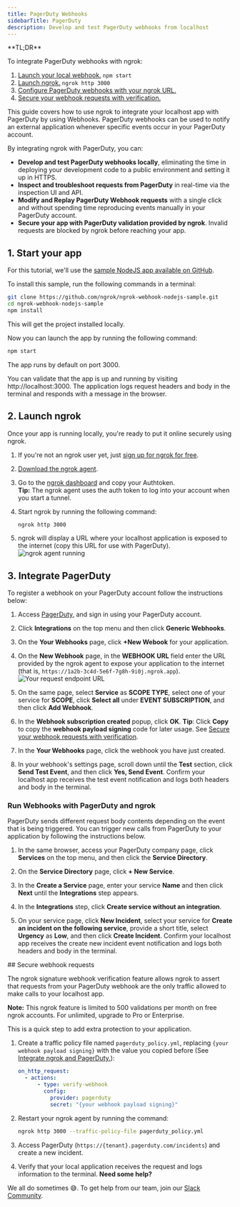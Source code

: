```yaml
---
title: PagerDuty Webhooks
sidebarTitle: PagerDuty
description: Develop and test PagerDuty webhooks from localhost
---
```



<Tip>
**TL;DR**

To integrate PagerDuty webhooks with ngrok:

1. [Launch your local webhook.](#start-your-app) `npm start`
1. [Launch ngrok.](#start-ngrok) `ngrok http 3000`
1. [Configure PagerDuty webhooks with your ngrok URL.](#setup-webhook)
1. [Secure your webhook requests with verification.](#security)
   </Tip>

This guide covers how to use ngrok to integrate your localhost app with PagerDuty by using Webhooks.
PagerDuty webhooks can be used to notify an external application whenever specific events occur in your PagerDuty account.

By integrating ngrok with PagerDuty, you can:

- **Develop and test PagerDuty webhooks locally**, eliminating the time in deploying your development code to a public environment and setting it up in HTTPS.
- **Inspect and troubleshoot requests from PagerDuty** in real-time via the inspection UI and API.
- **Modify and Replay PagerDuty Webhook requests** with a single click and without spending time reproducing events manually in your PagerDuty account.
- **Secure your app with PagerDuty validation provided by ngrok**. Invalid requests are blocked by ngrok before reaching your app.

## 1. Start your app

For this tutorial, we'll use the [sample NodeJS app available on GitHub](https://github.com/ngrok/ngrok-webhook-nodejs-sample).

To install this sample, run the following commands in a terminal:

```bash
git clone https://github.com/ngrok/ngrok-webhook-nodejs-sample.git
cd ngrok-webhook-nodejs-sample
npm install
```

This will get the project installed locally.

Now you can launch the app by running the following command:

```bash
npm start
```

The app runs by default on port 3000.

You can validate that the app is up and running by visiting http://localhost:3000. The application logs request headers and body in the terminal and responds with a message in the browser.

## 2. Launch ngrok

Once your app is running locally, you're ready to put it online securely using ngrok.

1. If you're not an ngrok user yet, just [sign up for ngrok for free](https://ngrok.com/signup).

1. [Download the ngrok agent](https://download.ngrok.com).

1. Go to the [ngrok dashboard](https://dashboard.ngrok.com) and copy your Authtoken. <br />
   **Tip:** The ngrok agent uses the auth token to log into your account when you start a tunnel.
1. Start ngrok by running the following command:

   ```bash
   ngrok http 3000
   ```

1. ngrok will display a URL where your localhost application is exposed to the internet (copy this URL for use with PagerDuty).
   ![ngrok agent running](../img/twilio/img/launch_ngrok_tunnel.png)

## 3. Integrate PagerDuty

To register a webhook on your PagerDuty account follow the instructions below:

1. Access [PagerDuty](https://www.pagerduty.com/), and sign in using your PagerDuty account.

1. Click **Integrations** on the top menu and then click **Generic Webhooks**.

1. On the **Your Webhooks** page, click **+New Webook** for your application.

1. On the **New Webhook** page, in the **WEBHOOK URL** field enter the URL provided by the ngrok agent to expose your application to the internet (that is, `https://1a2b-3c4d-5e6f-7g8h-9i0j.ngrok.app`).
   ![Your request endpoint URL](../img/pagerduty/img/ngrok_url_configuration_pagerduty.png)

1. On the same page, select **Service** as **SCOPE TYPE**, select one of your service for **SCOPE**, click **Select all** under **EVENT SUBSCRIPTION**, and then click **Add Webhook**.

1. In the **Webhook subscription created** popup, click **OK**.
   **Tip**: Click **Copy** to copy the **webhook payload signing** code for later usage. See [Secure your webhook requests with verification](#security).

1. In the **Your Webhooks** page, click the webhook you have just created.

1. In your webhook's settings page, scroll down until the **Test** section, click **Send Test Event**, and then click **Yes, Send Event**.
   Confirm your localhost app receives the test event notification and logs both headers and body in the terminal.

### Run Webhooks with PagerDuty and ngrok

PagerDuty sends different request body contents depending on the event that is being triggered.
You can trigger new calls from PagerDuty to your application by following the instructions below.

1. In the same browser, access your PagerDuty company page, click **Services** on the top menu, and then click the **Service Directory**.

1. On the **Service Directory** page, click **+ New Service**.

1. In the **Create a Service** page, enter your service **Name** and then click **Next** until the **Integrations** step appears.

1. In the **Integrations** step, click **Create service without an integration**.

1. On your service page, click **New Incident**, select your service for **Create an incident on the following service**, provide a short title, select **Urgency** as **Low**, and then click **Create Incident**.
   Confirm your localhost app receives the create new incident event notification and logs both headers and body in the terminal.

<InspectingRequests />

<ReplayingRequests />
## Secure webhook requests

The ngrok signature webhook verification feature allows ngrok to assert that requests from your PagerDuty webhook are the only traffic allowed to make calls to your localhost app.

**Note:** This ngrok feature is limited to 500 validations per month on free ngrok accounts. For unlimited, upgrade to Pro or Enterprise.

This is a quick step to add extra protection to your application.

1. Create a traffic policy file named `pagerduty_policy.yml`, replacing `{your webhook payload signing}` with the value you copied before (See [Integrate ngrok and PagerDuty.](#setup-webhook)):

   ```yaml
   on_http_request:
     - actions:
         - type: verify-webhook
           config:
             provider: pagerduty
             secret: "{your webhook payload signing}"
   ```

1. Restart your ngrok agent by running the command:

   ```bash
   ngrok http 3000 --traffic-policy-file pagerduty_policy.yml
   ```

1. Access PagerDuty (`https://{tenant}.pagerduty.com/incidents`) and create a new incident.

1. Verify that your local application receives the request and logs information to the terminal.
   <Info>
**Need some help?**

We all do sometimes 😅. To get help from our team, join our [Slack Community](https://ngrok.com/slack).

</Info>
